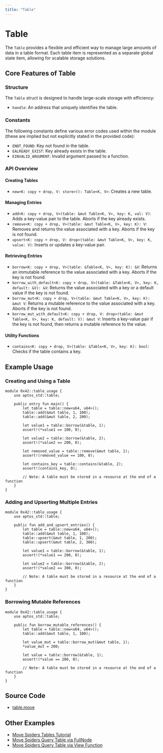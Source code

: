 ```yaml
---
title: "Table"
---
```


# Table

The `Table` provides a flexible and efficient way to manage large amounts of data in a table format. Each table item is represented as a separate global state item, allowing for scalable storage solutions.

## Core Features of Table

### Structure

The `Table` struct is designed to handle large-scale storage with efficiency:

- `handle`: An address that uniquely identifies the table.

### Constants

The following constants define various error codes used within the module (these are implied but not explicitly stated in the provided code):

- `ENOT_FOUND`: Key not found in the table.
- `EALREADY_EXIST`: Key already exists in the table.
- `EINVALID_ARGUMENT`: Invalid argument passed to a function.

### API Overview

#### Creating Tables

- `new<K: copy + drop, V: store>(): Table<K, V>`: Creates a new table.

#### Managing Entries

- `add<K: copy + drop, V>(table: &mut Table<K, V>, key: K, val: V)`: Adds a key-value pair to the table. Aborts if the key already exists.
- `remove<K: copy + drop, V>(table: &mut Table<K, V>, key: K): V`: Removes and returns the value associated with a key. Aborts if the key is not found.
- `upsert<K: copy + drop, V: drop>(table: &mut Table<K, V>, key: K, value: V)`: Inserts or updates a key-value pair.

#### Retrieving Entries

- `borrow<K: copy + drop, V>(table: &Table<K, V>, key: K): &V`: Returns an immutable reference to the value associated with a key. Aborts if the key is not found.
- `borrow_with_default<K: copy + drop, V>(table: &Table<K, V>, key: K, default: &V): &V`: Returns the value associated with a key or a default value if the key is not found.
- `borrow_mut<K: copy + drop, V>(table: &mut Table<K, V>, key: K): &mut V`: Returns a mutable reference to the value associated with a key. Aborts if the key is not found.
- `borrow_mut_with_default<K: copy + drop, V: drop>(table: &mut Table<K, V>, key: K, default: V): &mut V`: Inserts a key-value pair if the key is not found, then returns a mutable reference to the value.

#### Utility Functions

- `contains<K: copy + drop, V>(table: &Table<K, V>, key: K): bool`: Checks if the table contains a key.

## Example Usage

### Creating and Using a Table

```move filename="table.move"
module 0x42::table_usage {
    use aptos_std::table;

    public entry fun main() {
        let table = table::new<u64, u64>();
        table::add(&mut table, 1, 100);
        table::add(&mut table, 2, 200);

        let value1 = table::borrow(&table, 1);
        assert!(*value1 == 100, 0);

        let value2 = table::borrow(&table, 2);
        assert!(*value2 == 200, 0);

        let removed_value = table::remove(&mut table, 1);
        assert!(removed_value == 100, 0);

        let contains_key = table::contains(&table, 2);
        assert!(contains_key, 0);

        // Note: A table must be stored in a resource at the end of a function
    }
}
```

### Adding and Upserting Multiple Entries

```move filename="table.move"
module 0x42::table_usage {
    use aptos_std::table;

    public fun add_and_upsert_entries() {
        let table = table::new<u64, u64>();
        table::add(&mut table, 1, 100);
        table::upsert(&mut table, 1, 200);
        table::upsert(&mut table, 2, 300);

        let value1 = table::borrow(&table, 1);
        assert!(*value1 == 200, 0);

        let value2 = table::borrow(&table, 2);
        assert!(*value2 == 300, 0);

        // Note: A table must be stored in a resource at the end of a function
    }
}
```

### Borrowing Mutable References

```move filename="table.move"
module 0x42::table_usage {
    use aptos_std::table;

    public fun borrow_mutable_references() {
        let table = table::new<u64, u64>();
        table::add(&mut table, 1, 100);

        let value_mut = table::borrow_mut(&mut table, 1);
        *value_mut = 200;

        let value = table::borrow(&table, 1);
        assert!(*value == 200, 0);

        // Note: A table must be stored in a resource at the end of a function
    }
}
```

## Source Code

- [table.move](https://github.com/aptos-labs/aptos-core/blob/main/aptos-move/framework/aptos-stdlib/sources/table.move)

## Other Examples

- [Move Spiders Tables Tutorial](https://movespiders.com/courses/modules/datastructures/lessonId/4)
- [Move Spiders Query Table via FullNode](https://movespiders.com/courses/modules/datastructures/lessonId/9)
- [Move Spiders Query Table via View Function](https://movespiders.com/courses/modules/datastructures/lessonId/10)
